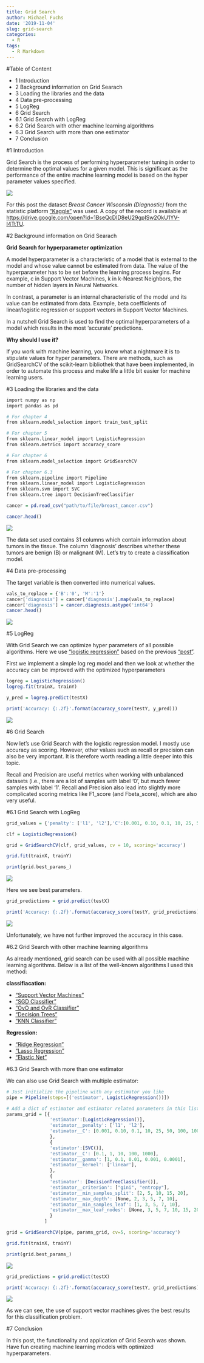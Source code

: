 ```yaml
---
title: Grid Search
author: Michael Fuchs
date: '2019-11-04'
slug: grid-search
categories:
  - R
tags:
  - R Markdown
---
```


#Table of Content

+ 1 Introduction
+ 2 Background information on Grid Searach
+ 3 Loading the libraries and the data
+ 4 Data pre-processing
+ 5 LogReg
+ 6 Grid Search
+ 6.1 Grid Search with LogReg
+ 6.2 Grid Search with other machine learning algorithms
+ 6.3 Grid Search with more than one estimator
+ 7 Conclusion


#1 Introduction

Grid Search is the process of performing hyperparameter tuning in order to determine the optimal values for a given model. This is significant as the performance of the entire machine learning model is based on the hyper parameter values specified.

![](/post/2019-11-04-grid-search_files/p36p1.png)

For this post the dataset *Breast Cancer Wisconsin (Diagnostic)* from the statistic platform ["Kaggle"](https://www.kaggle.com/c/santander-customer-satisfaction/data) was used. A copy of the record is available at <https://drive.google.com/open?id=1BseQcDID8eU29gpISw2OkU1YV-I4TtTU>.


#2 Background information on Grid Searach



**Grid Search for hyperparameter optimization**

A model hyperparameter is a characteristic of a model that is external to the model and whose value cannot be estimated from data. The value of the hyperparameter has to be set before the learning process begins. For example, c in Support Vector Machines, k in k-Nearest Neighbors, the number of hidden layers in Neural Networks.

In contrast, a parameter is an internal characteristic of the model and its value can be estimated from data. Example, beta coefficients of linear/logistic regression or support vectors in Support Vector Machines.

In a nutshell Grid Search is used to find the optimal hyperparameters of a model which results in the most ‘accurate’ predictions.


**Why should I use it?**

If you work with machine learning, you know what a nightmare it is to stipulate values for hyper parameters. There are methods, such as GridSearchCV of the scikit-learn bibliothek that have been implemented, in order to automate this process and make life a little bit easier for machine learning users.


#3 Loading the libraries and the data


```r
import numpy as np
import pandas as pd

# For chapter 4
from sklearn.model_selection import train_test_split

# For chapter 5
from sklearn.linear_model import LogisticRegression
from sklearn.metrics import accuracy_score

# For chapter 6
from sklearn.model_selection import GridSearchCV

# For chapter 6.3
from sklearn.pipeline import Pipeline
from sklearn.linear_model import LogisticRegression
from sklearn.svm import SVC
from sklearn.tree import DecisionTreeClassifier
```


```r
cancer = pd.read_csv("path/to/file/breast_cancer.csv")

cancer.head()
```


![](/post/2019-11-04-grid-search_files/p36p2.png)

The data set used contains 31 columns which contain information about tumors in the tissue. The column 'diagnosis' describes whether these tumors are benign (B) or malignant (M). Let's try to create a classification model.


#4 Data pre-processing

The target variable is then converted into numerical values.

```r
vals_to_replace = {'B':'0', 'M':'1'}
cancer['diagnosis'] = cancer['diagnosis'].map(vals_to_replace)
cancer['diagnosis'] = cancer.diagnosis.astype('int64')
cancer.head()
```

![](/post/2019-11-04-grid-search_files/p36p3.png)

#5 LogReg


With Grid Search we can optimize hyper parameters of all possible algorithms. Here we use ["logistic regression"](https://michael-fuchs-python.netlify.com/2019/10/31/introduction-to-logistic-regression/) based on the previous ["post"](https://michael-fuchs-python.netlify.com/2019/10/31/introduction-to-logistic-regression/). 

First we implement a simple log reg model and then we look at whether the accuracy can be improved with the optimized hyperparameters

```r
logreg = LogisticRegression()
logreg.fit(trainX, trainY)

y_pred = logreg.predict(testX)

print('Accuracy: {:.2f}'.format(accuracy_score(testY, y_pred)))
```

![](/post/2019-11-04-grid-search_files/p36p4.png)


#6 Grid Search

Now let's use Grid Search with the logistic regression model. I mostly use accuracy as scoring. However, other values such as recall or precision can also be very important. It is therefore worth reading a little deeper into this topic.

Recall and Precision are useful metrics when working with unbalanced datasets (i.e., there are a lot of samples with label '0', but much fewer samples with label '1'.
Recall and Precision also lead into slightly more complicated scoring metrics like F1_score (and Fbeta_score), which are also very useful.


#6.1 Grid Search with LogReg

```r
grid_values = {'penalty': ['l1', 'l2'],'C':[0.001, 0.10, 0.1, 10, 25, 50, 100, 1000]}

clf = LogisticRegression()

grid = GridSearchCV(clf, grid_values, cv = 10, scoring='accuracy')

grid.fit(trainX, trainY) 

print(grid.best_params_) 
```

![](/post/2019-11-04-grid-search_files/p36p5.png)

Here we see best parameters.

```r
grid_predictions = grid.predict(testX) 

print('Accuracy: {:.2f}'.format(accuracy_score(testY, grid_predictions)))
```

![](/post/2019-11-04-grid-search_files/p36p6.png)


Unfortunately, we have not further improved the accuracy in this case.


#6.2 Grid Search with other machine learning algorithms

As already mentioned, grid search can be used with all possible machine learning algorithms.
Below is a list of the well-known algorithms I used this method:

**classifiacation:**

+ ["Support Vector Machines"](https://michael-fuchs-python.netlify.com/2019/11/08/introduction-to-support-vector-machines/)
+ ["SGD Classifier"](https://michael-fuchs-python.netlify.com/2019/11/11/introduction-to-sgd-classifier/)
+ ["OvO and OvR Classifier"](https://michael-fuchs-python.netlify.com/2019/11/13/ovo-and-ovr-classifier/)
+ ["Decision Trees"](https://michael-fuchs-python.netlify.com/2019/11/30/introduction-to-decision-trees/)
+ ["KNN Classifier"](https://michael-fuchs-python.netlify.com/2019/12/27/introduction-to-knn-classifier/)


**Regression:**

+ ["Ridge Regression"](https://michael-fuchs-python.netlify.com/2019/10/08/embedded-methods/)
+ ["Lasso Regression"](https://michael-fuchs-python.netlify.com/2019/10/08/embedded-methods/)
+ ["Elastic Net"](https://michael-fuchs-python.netlify.com/2019/10/08/embedded-methods/)

#6.3 Grid Search with more than one estimator

We can also use Grid Search with multiple estimator:

```r
# Just initialize the pipeline with any estimator you like 
pipe = Pipeline(steps=[('estimator', LogisticRegression())])

# Add a dict of estimator and estimator related parameters in this list
params_grid = [{
                'estimator':[LogisticRegression()],
                'estimator__penalty': ['l1', 'l2'],
                'estimator__C': [0.001, 0.10, 0.1, 10, 25, 50, 100, 1000]
                },
                {
                'estimator':[SVC()],
                'estimator__C': [0.1, 1, 10, 100, 1000],
                'estimator__gamma': [1, 0.1, 0.01, 0.001, 0.0001],
                'estimator__kernel': ['linear'],
                },
                {
                'estimator': [DecisionTreeClassifier()],
                'estimator__criterion': ["gini", "entropy"],
                'estimator__min_samples_split': [2, 5, 10, 15, 20],
                'estimator__max_depth': [None, 2, 3, 5, 7, 10],
                'estimator__min_samples_leaf': [1, 3, 5, 7, 10],
                'estimator__max_leaf_nodes': [None, 3, 5, 7, 10, 15, 20],
                }
              ]

grid = GridSearchCV(pipe, params_grid, cv=5, scoring='accuracy')

grid.fit(trainX, trainY) 

print(grid.best_params_) 
```

![](/post/2019-11-04-grid-search_files/p36p7.png)

```r
grid_predictions = grid.predict(testX) 

print('Accuracy: {:.2f}'.format(accuracy_score(testY, grid_predictions)))
```

![](/post/2019-11-04-grid-search_files/p36p8.png)

As we can see, the use of support vector machines gives the best results for this classification problem.


#7 Conclusion

In this post, the functionality and application of Grid Search was shown.
Have fun creating machine learning models with optimized hyperparameters.











